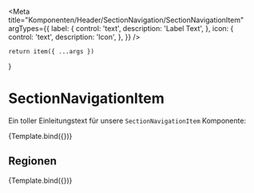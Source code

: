 


<Meta
    title="Komponenten/Header/SectionNavigation/SectionNavigationItem"
    argTypes={{
        label: {
            control: 'text',
            description: 'Label Text',
        },
        icon: {
            control: 'text',
            description: 'Icon',
        },
    }}
/>

    return item({ ...args })
}


# SectionNavigationItem

Ein toller Einleitungstext für unsere `SectionNavigationItem` Komponente:

<Preview withToolbar>
    <Story
        name="Start"
        args={{
            navigationItems: [
                {
                    label: 'Start',
                    text: 'Start',
                    url: 'index.html',
                    labelText: 'Startseite der hessenschau',
                    subNavigationFromIndex: true,
                    selected: true,
                },
            ],
        }}
    >
        {Template.bind({})}
    </Story>
</Preview>

<ArgsTable story="Start" />

## Regionen

<Canvas>
    <Story name="Regionen mit Flyout from File" args={JsonData.sectionNavigationSSILinks[1]}>
        {Template.bind({})}
    </Story>
</Canvas>
